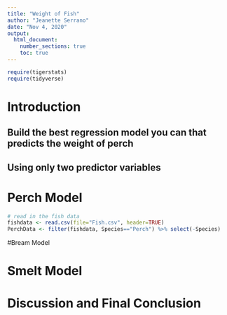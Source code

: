 ```yaml
---
title: "Weight of Fish"
author: "Jeanette Serrano"
date: "Nov 4, 2020"
output: 
  html_document:
    number_sections: true
    toc: true
---
```



```r
require(tigerstats)
require(tidyverse)
```

# Introduction

<!--In this section you explain what you are trying to show.  Where did the data come from?  What is the research or other question you are trying to answer?!-->

## Build the best regression model you can that predicts the weight of perch
## Using only two predictor variables  


# Perch Model 

<!--Decide on your methods:  use "variable analysis" or other appropriate descriptors.  Make sure to choose at least one graphical method and at least one numerical method.!-->

```r
# read in the fish data 
fishdata <- read.csv(file="Fish.csv", header=TRUE)
PerchData <- filter(fishdata, Species=="Perch") %>% select(-Species)                
```


#Bream Model 

<!--Divide this section into two sub-sections:  One for your descriptive  results and one for your inferential results.!-->

# Smelt Model 



# Discussion and Final Conclusion

<!--Discussion and conclusion here.  If you found a relationship be sure to consider whether the relationship occurs because one of the variavbles causes the other, or whether they perhasps are related for some other reason.  Watch the chapter 6 videos from the GeorgeTown videos collection.!-->
